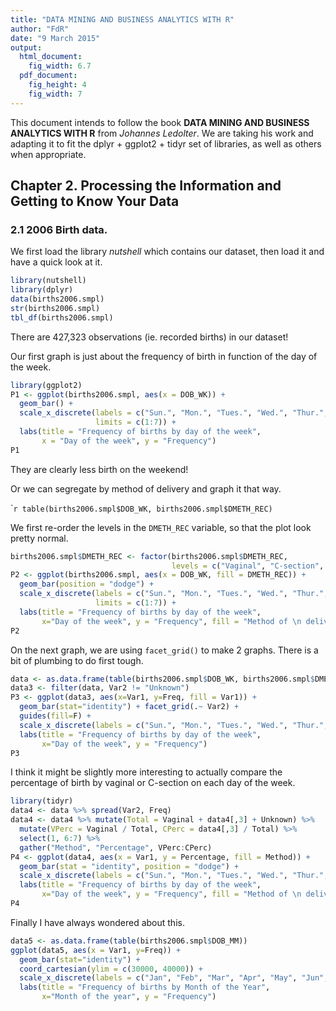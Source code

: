 ```yaml
---
title: "DATA MINING AND BUSINESS ANALYTICS WITH R"
author: "FdR"
date: "9 March 2015"
output:
  html_document:
    fig_width: 6.7
  pdf_document:
    fig_height: 4
    fig_width: 7
---
```


This document intends to follow the book **DATA MINING AND BUSINESS ANALYTICS WITH R** from *Johannes Ledolter*. We are taking his work and adapting it to fit the dplyr + ggplot2 + tidyr set of libraries, as well as others when appropriate.  

## Chapter 2.  Processing the Information and Getting to Know Your Data

### 2.1  2006 Birth data.  

We first load the library *nutshell* which contains our dataset, then load it and have a quick look at it. 

```r
library(nutshell)
library(dplyr)
data(births2006.smpl)
str(births2006.smpl)
tbl_df(births2006.smpl)
```
There are 427,323 observations (ie. recorded births) in our dataset!  

Our first graph is just about the frequency of birth in function of the day of the week.

```r
library(ggplot2)
P1 <- ggplot(births2006.smpl, aes(x = DOB_WK)) + 
  geom_bar() + 
  scale_x_discrete(labels = c("Sun.", "Mon.", "Tues.", "Wed.", "Thur.", "Fri.", "Sat."), 
                   limits = c(1:7)) + 
  labs(title = "Frequency of births by day of the week", 
       x = "Day of the week", y = "Frequency")
P1
```

They are clearly less birth on the weekend!

Or we can segregate by method of delivery and graph it that way. 

````r
table(births2006.smpl$DOB_WK, births2006.smpl$DMETH_REC)
```

We first re-order the levels in the `DMETH_REC` variable, so that the plot look pretty normal.
```r
births2006.smpl$DMETH_REC <- factor(births2006.smpl$DMETH_REC, 
                                    levels = c("Vaginal", "C-section", "Unknown"))
P2 <- ggplot(births2006.smpl, aes(x = DOB_WK, fill = DMETH_REC)) + 
  geom_bar(position = "dodge") + 
  scale_x_discrete(labels = c("Sun.", "Mon.", "Tues.", "Wed.", "Thur.", "Fri.", "Sat."), 
                   limits = c(1:7)) + 
  labs(title = "Frequency of births by day of the week", 
       x="Day of the week", y = "Frequency", fill = "Method of \n delivery")
P2
```

On the next graph, we are using `facet_grid()` to make 2 graphs. There is a bit of plumbing to do first tough. 
```r
data <- as.data.frame(table(births2006.smpl$DOB_WK, births2006.smpl$DMETH_REC))
data3 <- filter(data, Var2 != "Unknown")
P3 <- ggplot(data3, aes(x=Var1, y=Freq, fill = Var1)) + 
  geom_bar(stat="identity") + facet_grid(.~ Var2) + 
  guides(fill=F) + 
  scale_x_discrete(labels = c("Sun.", "Mon.", "Tues.", "Wed.", "Thur.", "Fri.", "Sat.")) + 
  labs(title = "Frequency of births by day of the week", 
       x="Day of the week", y = "Frequency")
P3
```

I think it might be slightly more interesting to actually compare the percentage of birth by vaginal or C-section on each day of the week.  
```r
library(tidyr)
data4 <- data %>% spread(Var2, Freq)
data4 <- data4 %>% mutate(Total = Vaginal + data4[,3] + Unknown) %>% 
  mutate(VPerc = Vaginal / Total, CPerc = data4[,3] / Total) %>% 
  select(1, 6:7) %>% 
  gather("Method", "Percentage", VPerc:CPerc)
P4 <- ggplot(data4, aes(x = Var1, y = Percentage, fill = Method)) + 
  geom_bar(stat = "identity", position = "dodge") + 
  scale_x_discrete(labels = c("Sun.", "Mon.", "Tues.", "Wed.", "Thur.", "Fri.", "Sat.")) + 
  labs(title = "Frequency of births by day of the week", 
       x="Day of the week", y = "Frequency", fill = "Method of \n delivery")
P4
```

Finally I have always wondered about this.  
```r
data5 <- as.data.frame(table(births2006.smpl$DOB_MM))
ggplot(data5, aes(x = Var1, y=Freq)) + 
  geom_bar(stat="identity") + 
  coord_cartesian(ylim = c(30000, 40000)) + 
  scale_x_discrete(labels = c("Jan", "Feb", "Mar", "Apr", "May", "Jun", "Jul", "Aug", "Sept", "Oct", "Nov", "Dec")) + 
  labs(title = "Frequency of births by Month of the Year", 
       x="Month of the year", y = "Frequency")
```

